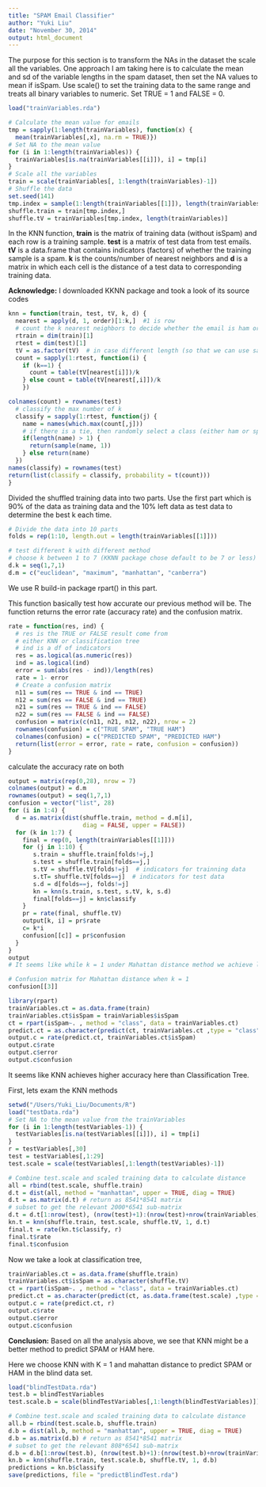 ```yaml
---
title: "SPAM Email Classifier"
author: "Yuki Liu"
date: "November 30, 2014"
output: html_document
---
```



\section{1. Scale the Data}
The purpose for this section is to transform the NAs in the dataset the scale all the variables. One approach I am taking here is to calculate the mean and sd of the variable lengths in the spam dataset, then set the NA values to mean if isSpam. Use scale() to set the training data to the same range and treats all binary variables to numeric. Set TRUE = 1 and FALSE = 0.

```r

load("trainVariables.rda")

# Calculate the mean value for emails
tmp = sapply(1:length(trainVariables), function(x) {
  mean(trainVariables[,x], na.rm = TRUE)})
# Set NA to the mean value 
for (i in 1:length(trainVariables)) {
  trainVariables[is.na(trainVariables[[i]]), i] = tmp[i]
}
# Scale all the variables
train = scale(trainVariables[, 1:length(trainVariables)-1])
# Shuffle the data
set.seed(141)
tmp.index = sample(1:length(trainVariables[[1]]), length(trainVariables[[1]]))
shuffle.train = train[tmp.index,]
shuffle.tV = trainVariables[tmp.index, length(trainVariables)]
```

\section{2. K-neareast neighbor}
\subsection{2.1 function to classify KNN}
In the KNN function, **train** is the matrix of training data (without isSpam) and each row is a training sample. **test** is a matrix of test data from test emails. **tV** is a data.frame that contains indicators (factors) of whether the training sample is a spam. **k** is the counts/number of nearest neighbors and **d** is a matrix in which each cell is the distance of a test data to corresponding training data. 

**Acknowledge:** I downloaded KKNN package and took a look of its source codes

```r
knn = function(train, test, tV, k, d) {
  nearest = apply(d, 1, order)[1:k,]  #1 is row
  # count the k nearest neighbors to decide whether the email is ham or spam
  rtrain = dim(train)[1]
  rtest = dim(test)[1]
  tV = as.factor(tV)  # in case different length (so that we can use sapply later)
  count = sapply(1:rtest, function(i) {
    if (k==1) {
      count = table(tV[nearest[i]])/k
    } else count = table(tV[nearest[,i]])/k 
    })

colnames(count) = rownames(test)
  # classify the max number of k
  classify = sapply(1:rtest, function(j) {
    name = names(which.max(count[,j]))
    # if there is a tie, then randomly select a class (either ham or spam)
    if(length(name) > 1) {
      return(sample(name, 1))
    } else return(name)
  })
names(classify) = rownames(test)
return(list(classify = classify, probability = t(count)))
}

```

\subsection{2.2 Cross Validation: 10 folds}
Divided the shuffled training data into two parts. Use the first part which is 90% of the data as training data and the 10% left data as test data to determine the best k each time. 

```r
# Divide the data into 10 parts
folds = rep(1:10, length.out = length(trainVariables[[1]]))

# test different k with different method
# choose k between 1 to 7 (KKNN package chose default to be 7 or less)
d.k = seq(1,7,1)
d.m = c("euclidean", "maximum", "manhattan", "canberra")

```
\subsection{2.3 Classification Tree}
We use R build-in package rpart() in this part. 

\section{3 Prediction Error}
This function basically test how accurate our previous method will be. The function returns the error rate (accuracy rate) and the confusion matrix.

```r
rate = function(res, ind) {
  # res is the TRUE or FALSE result come from 
  # either KNN or classification tree
  # ind is a df of indicators
  res = as.logical(as.numeric(res))
  ind = as.logical(ind)
  error = sum(abs(res - ind))/length(res)
  rate = 1- error
  # Create a confusion matrix
  n11 = sum(res == TRUE & ind == TRUE)
  n12 = sum(res == FALSE & ind == TRUE)
  n21 = sum(res == TRUE & ind == FALSE)
  n22 = sum(res == FALSE & ind == FALSE)
  confusion = matrix(c(n11, n21, n12, n22), nrow = 2)
  rownames(confusion) = c("TRUE SPAM", "TRUE HAM")
  colnames(confusion) = c("PREDICTED SPAM", "PREDICTED HAM")
  return(list(error = error, rate = rate, confusion = confusion))
}

```

\section{4. KNN and Classification Tree on trainVariables}
calculate the accuracy rate on both 
\subsection{4.1 KNN predictions and error rate}

```r
output = matrix(rep(0,28), nrow = 7)
colnames(output) = d.m
rownames(output) = seq(1,7,1)
confusion = vector("list", 28)
for (i in 1:4) {
  d = as.matrix(dist(shuffle.train, method = d.m[i], 
                     diag = FALSE, upper = FALSE))
  for (k in 1:7) {
    final = rep(0, length(trainVariables[[1]]))
    for (j in 1:10) {
       s.train = shuffle.train[folds!=j,]
       s.test = shuffle.train[folds==j,]
       s.tV = shuffle.tV[folds!=j]  # indicators for trainning data
       s.tT= shuffle.tV[folds==j]  # indicators for test data
       s.d = d[folds==j, folds!=j]
       kn = knn(s.train, s.test, s.tV, k, s.d)
       final[folds==j] = kn$classify
    }
    pr = rate(final, shuffle.tV)
    output[k, i] = pr$rate
    c= k*i
    confusion[[c]] = pr$confusion
  }
} 
output
# It seems like while k = 1 under Mahattan distance method we achieve lowest error rate which means more accurate. 

# Confusion matrix for Mahattan distance when k = 1
confusion[[3]]
```

\subsection{4.2 Classification Tree Prediction and Error Rate}

```r
library(rpart)
trainVariables.ct = as.data.frame(train)
trainVariables.ct$isSpam = trainVariables$isSpam
ct = rpart(isSpam~. , method = "class", data = trainVariables.ct)
predict.ct = as.character(predict(ct, trainVariables.ct ,type = "class"))
output.c = rate(predict.ct, trainVariables.ct$isSpam)
output.c$rate
output.c$error
output.c$confusion

```

It seems like KNN achieves higher accuracy here than Classification Tree.

\section{5. TEST TWO DIFFERENT METHODS}
\subsection{5.1 "testData.rda": including isSpam}

First, lets exam the KNN methods

```r
setwd("/Users/Yuki_Liu/Documents/R")
load("testData.rda")
# Set NA to the mean value from the trainVariables
for (i in 1:length(testVariables-1)) {
  testVariables[is.na(testVariables[[i]]), i] = tmp[i]
}
r = testVariables[,30]
test = testVariables[,1:29]
test.scale = scale(testVariables[,1:length(testVariables)-1])

# Combine test.scale and scaled training data to calculate distance
all = rbind(test.scale, shuffle.train)
d.t = dist(all, method = "manhattan", upper = TRUE, diag = TRUE)
d.t = as.matrix(d.t) # return as 8541*8541 matrix
# subset to get the relevant 2000*6541 sub-matrix 
d.t = d.t[1:nrow(test), (nrow(test)+1):(nrow(test)+nrow(trainVariables))]
kn.t = knn(shuffle.train, test.scale, shuffle.tV, 1, d.t)
final.t = rate(kn.t$classify, r)
final.t$rate
final.t$confusion
```

Now we take a look at classification tree,

```r
trainVariables.ct = as.data.frame(shuffle.train)
trainVariables.ct$isSpam = as.character(shuffle.tV)
ct = rpart(isSpam~. , method = "class", data = trainVariables.ct)
predict.ct = as.character(predict(ct, as.data.frame(test.scale) ,type = "class"))
output.c = rate(predict.ct, r)
output.c$rate
output.c$error
output.c$confusion
```

**Conclusion:** Based on all the analysis above, we see that KNN might be a better method to predict SPAM or HAM here. 

\subsection{4.2 BLIND TEST!!}
Here we choose KNN with K = 1 and mahattan distance to predict SPAM or HAM in the blind data set.

```r
load("blindTestData.rda")
test.b = blindTestVariables
test.scale.b = scale(blindTestVariables[,1:length(blindTestVariables)])

# Combine test.scale and scaled training data to calculate distance
all.b = rbind(test.scale.b, shuffle.train)
d.b = dist(all.b, method = "manhattan", upper = TRUE, diag = TRUE)
d.b = as.matrix(d.b) # return as 8541*8541 matrix
# subset to get the relevant 808*6541 sub-matrix 
d.b = d.b[1:nrow(test.b), (nrow(test.b)+1):(nrow(test.b)+nrow(trainVariables))]
kn.b = knn(shuffle.train, test.scale.b, shuffle.tV, 1, d.b)
predictions = kn.b$classify
save(predictions, file = "predictBlindTest.rda")
```

